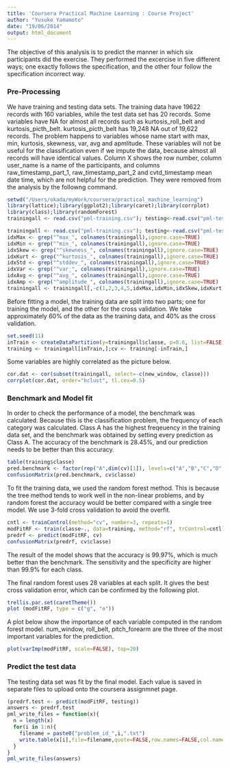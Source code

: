 ```yaml
---
title: 'Coursera Practical Machine Learning : Course Project'
author: "Yusuke Yamamoto"
date: "19/06/2014"
output: html_document
---
```


The objective of this analysis is to predict the manner in which six participants did the exercise. They performed the excercise in five different ways; one exactly follows the specification, and the other four follow the specification incorrect way.

### Pre-Processing
We have training and testing data sets. The training data have 19622 records with 160 variables, while the test data set has 20 records. Some variables have NA for almost all records such as kurtosis_roll_belt and kurtosis_picth_belt. kurtosis_picth_belt has 19,248 NA out of 19,622 records. The problem happens to variables whose name start with max, min, kurtosis, skewness, var, avg and apmlitude. These variables will not be useful for the classification even if
we impute the data, because almost all records will have identical values. Column X shows the row number, column user_name is a name of the participants, and columns raw_timestamp_part_1, raw_timestamp_part_2 and cvtd_timestamp mean date time, which are not helpful for the prediction. They were removed from the analysis by the followng command.
```r
setwd("/Users/okada/myWork/coursera/practical_machine_learning")
library(lattice);library(ggplot2);library(caret);library(corrplot)
library(class);library(randomForest)
trainingall <- read.csv("pml-training.csv"); testing<-read.csv("pml-testing.csv")
```
```r
trainingall <- read.csv("pml-training.csv"); testing<-read.csv("pml-testing.csv")
idxMax <- grep("^max_", colnames(trainingall),ignore.case=TRUE)
idxMin <- grep("^min_", colnames(trainingall),ignore.case=TRUE)
idxSkew <- grep("^skewness_", colnames(trainingall),ignore.case=TRUE)
idxKurt <- grep("^kurtosis_", colnames(trainingall),ignore.case=TRUE)
idxStd <- grep("^stddev_", colnames(trainingall),ignore.case=TRUE)
idxVar <- grep("^var_", colnames(trainingall),ignore.case=TRUE)
idxAvg <- grep("^avg_", colnames(trainingall),ignore.case=TRUE)
idxAmp <- grep("^amplitude_", colnames(trainingall),ignore.case=TRUE)
trainingall <- trainingall[,-c(1,2,3,4,5,idxMax,idxMin,idxSkew,idxKurt,idxStd,idxVar,idxAvg,idxAmp)]
```



Before fitting a model, the training data are split into two parts; one for training the model, and the other for the cross validation. We take approximately 60% of the data as the training data, and 40% as the cross validation.
```r
set.seed(11)
inTrain <- createDataPartition(y=trainingall$classe, p=0.6, list=FALSE)
training <- trainingall[inTrain,];cv <- training[-inTrain,]
```

Some variables are highly correlated as the picture below. 
```r
cor.dat <- cor(subset(trainingall, select=-c(new_window, classe)))
corrplot(cor.dat, order="hclust", tl.cex=0.5)
```

### Benchmark and Model fit
In order to check the performance of a model, the benchmark was calculated. Because this is the classification problem, the frequency of each category was calculated. Class A has the highest freqeuency in the training data set, and the benchmark was obtained by setting every prediction as Class A. The accuracy of the benchmark is 28.45%, and our prediction needs to be better than this accuracy.

```r
table(training$classe)
pred.benchmark <- factor(rep("A",dim(cv)[1]), levels=c("A","B","C","D","E"))
confusionMatrix(pred.benchmark, cv$classe)
```

To fit the training data, we used the random forest method. This is because the tree method tends to work well in the non-linear problems, and by random forest the accuracy would be better compared with a single tree model. We use 3-fold cross validation to avoid the overfit.
```r
cntl <- trainControl(method="cv", number=3, repeats=1)
modFitRF <- train(classe~., data=training, method="rf", trControl=cntl)
predrf <- predict(modFitRF, cv)
confusionMatrix(predrf, cv$classe)
```
The result of the model shows that the accuracy is 99.97%, which is much better than the benchmark. The sensitivity and the specificity are higher than 99.9% for each class.

The final random forest uses 28 variables at each split. It gives the best cross validation error, which can be confirmed by the following plot.
```r
trellis.par.set(caretTheme())
plot (modFitRF, type = c("g", "o"))
```

A plot below show the importance of each variable computed in the random forest model. num_window, roll_belt, pitch_forearm are the three of the most important variables for the prediction.
```r
plot(varImp(modFitRF, scale=FALSE), top=20)
```

### Predict the test data
The testing data set was fit by the final model. Each value is saved in separate files to upload onto the coursera assignmnet page.

```r
(predrf.test <- predict(modFitRF, testing))
answers <- predrf.test
pml_write_files = function(x){
  n = length(x)
  for(i in 1:n){
    filename = paste0("problem_id_",i,".txt")
    write.table(x[i],file=filename,quote=FALSE,row.names=FALSE,col.names=FALSE)
  }
}
pml_write_files(answers)
```

